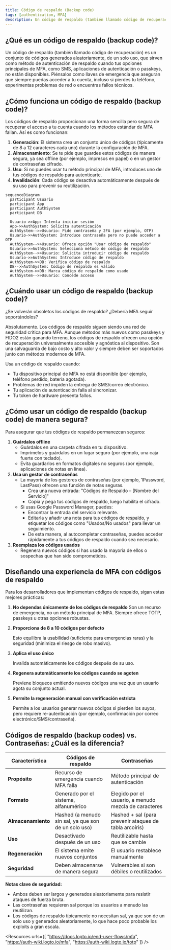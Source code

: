 ```yaml
---
title: Código de respaldo (Backup code)
tags: [authentication, MFA]
description: Un código de respaldo (también llamado código de recuperación) es un conjunto de códigos generados aleatoriamente, de un solo uso, que sirven como método de autenticación de respaldo cuando tus opciones principales de MFA, como SMS, aplicaciones de autenticación o passkeys, no están disponibles.
---
```


## ¿Qué es un código de respaldo (backup code)?

Un código de respaldo (también llamado código de recuperación) es un conjunto de códigos generados aleatoriamente, de un solo uso, que sirven como método de autenticación de respaldo cuando tus opciones principales de MFA, como SMS, aplicaciones de autenticación o passkeys, no están disponibles. Piénsalos como llaves de emergencia que aseguran que siempre puedas acceder a tu cuenta, incluso si pierdes tu teléfono, experimentas problemas de red o encuentras fallos técnicos.

## ¿Cómo funciona un código de respaldo (backup code)?

Los códigos de respaldo proporcionan una forma sencilla pero segura de recuperar el acceso a tu cuenta cuando los métodos estándar de MFA fallan. Así es como funcionan:

1. **Generación**: El sistema crea un conjunto único de códigos (típicamente de 8 a 12 caracteres cada uno) durante la configuración de MFA.
2. **Almacenamiento**: Se te pide que guardes estos códigos de manera segura, ya sea offline (por ejemplo, impresos en papel) o en un gestor de contraseñas cifrado.
3. **Uso**: Si no puedes usar tu método principal de MFA, introduces uno de tus códigos de respaldo para autenticarte.
4. **Invalidación**: Cada código se desactiva automáticamente después de su uso para prevenir su reutilización.

```mermaid
sequenceDiagram
  participant Usuario
  participant App
  participant AuthSystem
  participant DB

  Usuario->>App: Intenta iniciar sesión
  App->>AuthSystem: Solicita autenticación
  AuthSystem-->>Usuario: Pide contraseña y 2FA (por ejemplo, OTP)
  Usuario->>AuthSystem: Introduce contraseña pero no puede acceder a OTP
  AuthSystem-->>Usuario: Ofrece opción "Usar código de respaldo"
  Usuario->>AuthSystem: Selecciona método de código de respaldo
  AuthSystem-->>Usuario: Solicita introducir código de respaldo
  Usuario->>AuthSystem: Introduce código de respaldo
  AuthSystem->>DB: Verifica código de respaldo
  DB-->>AuthSystem: Código de respaldo es válido
  AuthSystem->>DB: Marca código de respaldo como usado
  AuthSystem-->>Usuario: Concede acceso
```

## ¿Cuándo usar un código de respaldo (backup code)?

¿Se volverán obsoletos los códigos de respaldo? ¿Debería MFA seguir soportándolos?

Absolutamente. Los códigos de respaldo siguen siendo una red de seguridad crítica para MFA. Aunque métodos más nuevos como passkeys y FIDO2 están ganando terreno, los códigos de respaldo ofrecen una opción de recuperación universalmente accesible y agnóstica al dispositivo. Son una salvaguarda de bajo costo y alto valor y siempre deben ser soportados junto con métodos modernos de MFA.

Usa un código de respaldo cuando:

- Tu dispositivo principal de MFA no está disponible (por ejemplo, teléfono perdido, batería agotada).
- Problemas de red impiden la entrega de SMS/correo electrónico.
- Tu aplicación de autenticación falla al sincronizar.
- Tu token de hardware presenta fallos.

## ¿Cómo usar un código de respaldo (backup code) de manera segura?

Para asegurar que tus códigos de respaldo permanezcan seguros:

1. **Guárdalos offline**
    - Guárdalos en una carpeta cifrada en tu dispositivo.
    - Imprímelos y guárdalos en un lugar seguro (por ejemplo, una caja fuerte con teclado).
    - Evita guardarlos en formatos digitales no seguros (por ejemplo, aplicaciones de notas en línea).
2. **Usa un gestor de contraseñas**
    - La mayoría de los gestores de contraseñas (por ejemplo, 1Password, LastPass) ofrecen una función de notas seguras.
        - Crea una nueva entrada: "Códigos de Respaldo – [Nombre del Servicio]"
        - Copia y pega tus códigos de respaldo, luego habilita el cifrado.
    - Si usas Google Password Manager, puedes:
        - Encontrar la entrada del servicio relevante.
        - Editarla y añadir una nota para tus códigos de respaldo, y etiquetar los códigos como "Usados/No usados" para llevar un seguimiento.
        - De esta manera, al autocompletar contraseñas, puedes acceder rápidamente a tus códigos de respaldo cuando sea necesario.
3. **Reemplaza los códigos usados**
    - Regenera nuevos códigos si has usado la mayoría de ellos o sospechas que han sido comprometidos.

## Diseñando una experiencia de MFA con códigos de respaldo

Para los desarrolladores que implementan códigos de respaldo, sigan estas mejores prácticas:

1. **No dependas únicamente de los códigos de respaldo**
Son un recurso de emergencia, no un método principal de MFA. Siempre ofrece TOTP, passkeys u otras opciones robustas.
2. **Proporciona de 8 a 10 códigos por defecto**
    
    Esto equilibra la usabilidad (suficiente para emergencias raras) y la seguridad (minimiza el riesgo de robo masivo).
    
3. **Aplica el uso único**
    
    Invalida automáticamente los códigos después de su uso.
    
4. **Regenera automáticamente los códigos cuando se agoten**
    
    Previene bloqueos emitiendo nuevos códigos una vez que un usuario agota su conjunto actual.
    
5. **Permite la regeneración manual con verificación estricta**
    
    Permite a los usuarios generar nuevos códigos si pierden los suyos, pero requiere re-autenticación (por ejemplo, confirmación por correo electrónico/SMS/contraseña).
    

## Códigos de respaldo (backup codes) vs. Contraseñas: ¿Cuál es la diferencia?

| Característica | Códigos de respaldo | Contraseñas |
| --- | --- | --- |
| **Propósito** | Recurso de emergencia cuando MFA falla | Método principal de autenticación |
| **Formato** | Generado por el sistema, alfanumérico | Elegido por el usuario, a menudo mezcla de caracteres |
| **Almacenamiento** | Hashed (a menudo sin sal, ya que son de un solo uso) | Hashed + sal (para prevenir ataques de tabla arcoíris) |
| **Uso** | Desactivado después de un uso | Reutilizable hasta que se cambie |
| **Regeneración** | El sistema emite nuevos conjuntos | El usuario restablece manualmente |
| **Seguridad** | Deben almacenarse de manera segura | Vulnerables si son débiles o reutilizados |

**Notas clave de seguridad:**

- Ambos deben ser largos y generados aleatoriamente para resistir ataques de fuerza bruta.
- Las contraseñas requieren sal porque los usuarios a menudo las reutilizan.
- Los códigos de respaldo típicamente no necesitan sal, ya que son de un solo uso y generados aleatoriamente, lo que hace poco probable los exploits a gran escala.

<Resources
  urls={[
    "https://docs.logto.io/end-user-flows/mfa",
    "https://auth-wiki.logto.io/mfa",
    "https://auth-wiki.logto.io/totp"
  ]}
/>